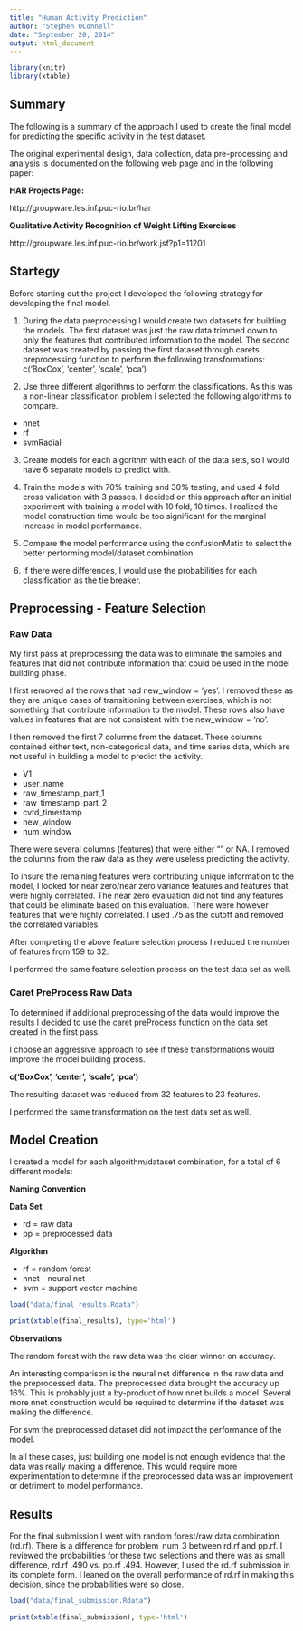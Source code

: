 ---
title: "Human Activity Prediction"
author: "Stephen OConnell"
date: "September 20, 2014"
output: html_document
---
```{r setup, echo=FALSE, results='hide'}

library(knitr)
library(xtable)

```
## Summary

The following is a summary of the approach I used to create the final model for predicting the specific
activity in the test dataset.

The original experimental design, data collection, data pre-processing and analysis is documented on the following web page and in the following paper:

__HAR Projects Page:__

http://groupware.les.inf.puc-rio.br/har

__Qualitative Activity Recognition of Weight Lifting Exercises__

http://groupware.les.inf.puc-rio.br/work.jsf?p1=11201

##  Startegy

Before starting out the project I developed the following strategy for developing the final model.

1. During the data preprocessing I would create two datasets for building the models.  The first dataset
was just the raw data trimmed down to only the features that contributed information to the model.  The second
dataset was created by passing the first dataset through carets preprocessing function to perform the following
transformations:
  c('BoxCox', 'center', 'scale', 'pca')

2. Use three different algorithms to perform the classifications.  As this was a non-linear classification problem
I selected the following algorithms to compare.

-  nnet
-  rf
-  svmRadial

3. Create models for each algorithm with each of the data sets, so I would have 6 separate models to predict with.

4. Train the models with 70% training and 30% testing, and used 4 fold cross validation with 3 passes.  I decided
on this approach after an initial experiment with training a model with 10 fold, 10 times.  I realized the model
construction time would be too significant for the marginal increase in model performance.  

5. Compare the model performance using the confusionMatix to select the better performing model/dataset combination.

6. If there were differences, I would use the probabilities for each classification as the tie breaker.


## Preprocessing - Feature Selection

### Raw Data

My first pass at preprocessing the data was to eliminate the samples and features that did not contribute information
that could be used in the model building phase.

I first removed all the rows that had new_window = 'yes'.  I removed these as they are unique cases of transitioning between
exercises, which is not something that contribute information to the model.  These rows also have values in
features that are not consistent with the new_window = 'no'.

I then removed the first 7 columns from the dataset.  These columns contained either text, non-categorical data, and time series 
data, which are not useful in building a model to predict the activity.

-  V1
-  user_name
-  raw_timestamp_part_1
-  raw_timestamp_part_2
-  cvtd_timestamp
-  new_window
-  num_window

There were several columns (features) that were either "" or NA.  I removed the columns from the raw data as they were useless
predicting the activity.

To insure the remaining features were contributing unique information to the model, I looked for near zero/near zero variance features and features that were highly correlated.  The near zero evaluation did not find any features that could be eliminate based on this evaluation.  There were however features that were highly correlated.  I used .75 as the cutoff and removed the correlated variables.

After completing the above feature selection process I reduced the number of features from 159 to 32.  

I performed the same feature selection process on the test data set as well.

### Caret PreProcess Raw Data

To determined if additional preprocessing of the data would improve the results I decided to 
use the caret preProcess function on the data set created in the first pass.  

I choose an aggressive approach to see if these transformations would improve the model building process.

  __c('BoxCox', 'center', 'scale', 'pca')__

The resulting dataset was reduced from 32 features to 23 features.

I performed the same transformation on the test data set as well.


## Model Creation

I created a model for each algorithm/dataset combination, for a total of 6 different models:

__Naming Convention__

__Data Set__

- rd = raw data
- pp = preprocessed data

__Algorithm__

- rf = random forest
- nnet - neural net
- svm = support vector machine

```{r final_results, echo=FALSE, results='asis'}

load("data/final_results.Rdata")

print(xtable(final_results), type='html')

```

__Observations__

The random forest with the raw data was the clear winner on accuracy.

An interesting comparison is the neural net difference in the raw data and the preprocessed data.  The preprocessed data brought the accuracy up 16%.  This is probably just a by-product of how nnet builds a model.  Several more nnet construction would be required to determine if the dataset was making the difference.

For svm the preprocessed dataset did not impact the performance of the model.

In all these cases, just building one model is not enough evidence that the data was really making a difference.  This would
require more experimentation to determine if the preprocessed data was an improvement or detriment to model performance.


## Results

For the final submission I went with random forest/raw data combination (rd.rf).  There is a difference for problem_num_3 between rd.rf and pp.rf.  I reviewed the probabilities for these two selections and there was as small difference, rd.rf .490 vs. pp.rf .494.  However, I used the rd.rf submission in its complete form.  I leaned on the overall performance of rd.rf in making this decision, since the probabilities were so close.

```{r final_submission, echo=FALSE, results='asis'}

load("data/final_submission.Rdata")

print(xtable(final_submission), type='html')

```
